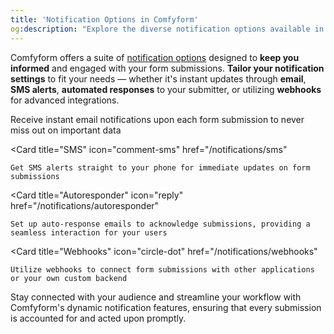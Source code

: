 ```yaml
---
title: 'Notification Options in Comfyform'
og:description: "Explore the diverse notification options available in Comfyform to keep you updated on your form submissions. From Email to SMS, Autoresponders, and Webhooks, stay informed and responsive."
---
```


Comfyform offers a suite of [notification options](https://comfyform.com/product/real-time-notifications/) designed to **keep you informed** and engaged with your form submissions. **Tailor your notification settings** to fit your needs — whether it's instant updates through **email**, **SMS alerts**, **automated responses** to your submitter, or utilizing **webhooks** for advanced integrations.

<CardGroup cols={2}>
  <Card
    title="Email"
    icon="at"
    href="/notifications/email"
  >
    Receive instant email notifications upon each form submission to never miss out on important data
  </Card>

  <Card
    title="SMS"
    icon="comment-sms"
    href="/notifications/sms"
  >
    Get SMS alerts straight to your phone for immediate updates on form submissions
  </Card>

  <Card
    title="Autoresponder"
    icon="reply"
    href="/notifications/autoresponder"
  >
    Set up auto-response emails to acknowledge submissions, providing a seamless interaction for your users
  </Card>

  <Card
    title="Webhooks"
    icon="circle-dot"
    href="/notifications/webhooks"
  >
    Utilize webhooks to connect form submissions with other applications or your own custom backend
  </Card>
</CardGroup>

Stay connected with your audience and streamline your workflow with Comfyform's dynamic notification features, ensuring that every submission is accounted for and acted upon promptly.